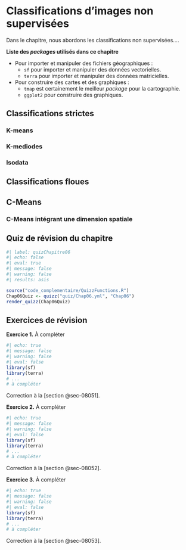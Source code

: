 # Classifications d'images non supervisées {#sec-chap06}

Dans le chapitre, nous abordons les classifications non supervisées....

::: bloc_package
::: bloc_package-header
::: bloc_package-icon
:::

**Liste des *packages* utilisés dans ce chapitre**
:::

::: bloc_package-body
-   Pour importer et manipuler des fichiers géographiques :
    -   `sf` pour importer et manipuler des données vectorielles.
    -   `terra` pour importer et manipuler des données matricielles.
-   Pour construire des cartes et des graphiques :
    -   `tmap` est certainement le meilleur *package* pour la cartographie.
    -   `ggplot2` pour construire des graphiques.
:::
:::


## Classifications strictes {#sec-061}

### K-means {#sec-0611}

### K-mediodes {#sec-0612}

### Isodata {#sec-0613}

## Classifications floues {#sec-062}

## C-Means {#sec-0621}

### C-Means intégrant une dimension spatiale {#sec-0622}

## Quiz de révision du chapitre {#sec-063}

```r
#| label: quizChapitre06
#| echo: false 
#| eval: true 
#| message: false 
#| warning: false 
#| results: asis

source("code_complementaire/QuizzFunctions.R")
Chap06Quiz <- quizz("quiz/Chap06.yml", "Chap06")
render_quizz(Chap06Quiz)
```

## Exercices de révision {#sec-064}

::: bloc_exercice
::: bloc_exercice-header
::: bloc_exercice-icon
:::
**Exercice 1.** À compléter
:::
::: bloc_exercice-body
```r
#| echo: true 
#| message: false 
#| warning: false 
#| eval: false
library(sf)
library(terra)
# ...
# à compléter
```
Correction à la [section @sec-08051].
:::
:::

::: bloc_exercice
::: bloc_exercice-header
::: bloc_exercice-icon
:::
**Exercice 2.** À compléter
:::
::: bloc_exercice-body
```r
#| echo: true 
#| message: false 
#| warning: false 
#| eval: false
library(sf)
library(terra)
# ...
# à compléter
```

Correction à la [section @sec-08052].
:::
:::

::: bloc_exercice
::: bloc_exercice-header
::: bloc_exercice-icon
:::
**Exercice 3.** À compléter
:::
::: bloc_exercice-body
```r
#| echo: true 
#| message: false 
#| warning: false 
#| eval: false
library(sf)
library(terra)
# ...
# à compléter
```

Correction à la [section @sec-08053].
:::
:::
